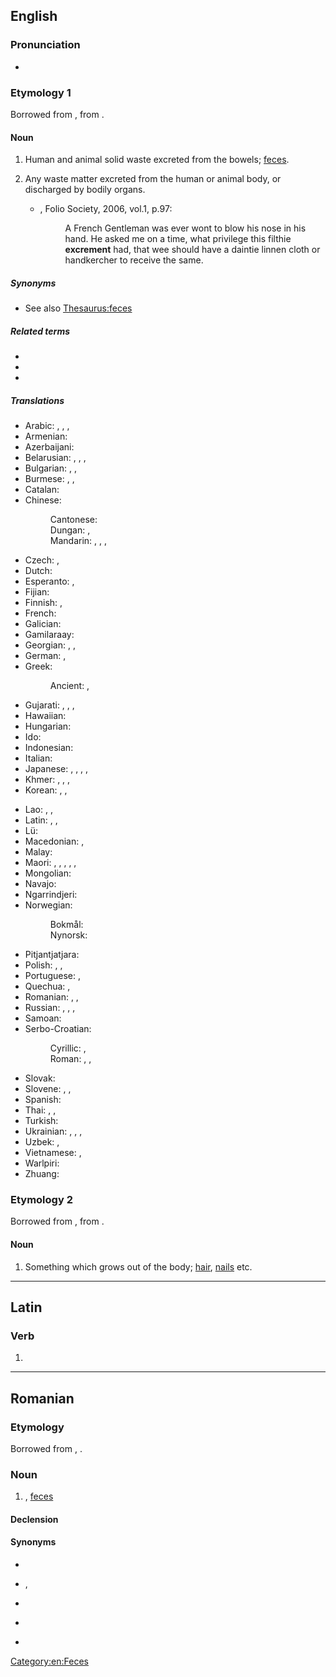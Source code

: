 {{also|excrément}}
==English==

===Pronunciation===
* {{IPA|/ˈɛkskɹəmənt/|lang=en}}

===Etymology 1===
{{PIE root|en|krey}}
Borrowed from {{bor|en|la|excrēmentum}}, from {{m|la|excernō||I excrete}}.

====Noun====
{{en-noun|~}}

# {{lb|en|now|_|specifically}} Human and animal solid waste excreted from the bowels; [[feces]].
# {{lb|en|archaic}} Any waste matter excreted from the human or animal body, or discharged by bodily organs.
#* {{RQ:Flr Mntgn Essays}}, Folio Society, 2006, vol.1, p.97:
#*: A French Gentleman was ever wont to blow his nose in his hand{{nb...}}. He asked me on a time, what privilege this filthie '''excrement''' had, that wee should have a daintie linnen cloth or handkercher to receive the same.

=====Synonyms=====
* See also [[Thesaurus:feces]]

=====Related terms=====
* {{l|en|excreta}}
* {{l|en|excrete}}
* {{l|en|excremental}}

=====Translations=====
{{trans-top|human and animal solid waste}}
* Arabic: {{t|ar|غَائِط|m}}, {{t|ar|بِرَاز|m}}, {{t|ar|خَرَاء|m}}, {{t|ar|خِرَاء|m}}
* Armenian: {{t+|hy|կղկղանք}}
* Azerbaijani: {{t|az|nəcis}}
* Belarusian: {{t|be|спаражне́ння|n-p|sc=Cyrl}}, {{t|be|экскрыме́нты|m-p|sc=Cyrl}}, {{t|be|кал|m|sc=Cyrl}}, {{t|be|фека́ліі|f-p|sc=Cyrl}}
* Bulgarian: {{t|bg|изпражне́ние|n|sc=Cyrl}}, {{t|bg|фека́лии|f-p|sc=Cyrl}}, {{t+|bg|екскреме́нти|m-p|sc=Cyrl}}
* Burmese: {{t+|my|မစင်}}, {{t|my|ချေး}}, {{t+|my|အညစ်အကြေး}}
* Catalan: {{t|ca|femta|f}}
* Chinese:
*: Cantonese: {{t|yue|屎|tr=si2|sc=Hani}}
*: Dungan: {{t|dng|дафын}}, {{t|dng|сы}}
*: Mandarin: {{t+|cmn|大便|tr=dàbiàn|sc=Hani}}, {{t+|cmn|屎|tr=shǐ|sc=Hani}}, {{t+|cmn|糞|sc=Hani}}, {{t+|cmn|粪|tr=fèn|sc=Hani}}
* Czech: {{t+|cs|výkal|m}}, {{t+|cs|stolice|f}}
* Dutch: {{t+|nl|uitwerpselen|n-p}}
* Esperanto: {{t+|eo|feko}}, {{t|eo|ekskremento}}
* Fijian: {{t|fj|dā}}
* Finnish: {{qualifier|animal excrement}} {{t+|fi|lanta}}, {{qualifier|human excrement}} {{t+|fi|uloste}}
* French: {{t+|fr|excrément|m}}
* Galician: {{t+|gl|excremento|m}}
* Gamilaraay: {{t|kld|guna}}
* Georgian: {{t|ka|ექსკრემენტები}}, {{t|ka|ფეკალია}}, {{t|ka|განავალი}}
* German: {{t+|de|Ausscheidungen|f-p}}, {{t+|de|Kot|m}}
* Greek: {{t+|el|περίττωμα|n}}
*: Ancient: {{t|grc|κοπρία|f}}, {{t|grc|σκῶρ|n}}
* Gujarati: {{t|gu|ગૂ|n}}, {{t|gu|હગાર|f}} {{qualifier|of birds}}, {{t|gu|હંગણ|n}}, {{t|gu|છી}}
* Hawaiian: {{t|haw|kūkae}}
* Hungarian: {{t+|hu|ürülék}}
* Ido: {{t+|io|exkremento}}
* Indonesian: {{t+|id|tahi}}
* Italian: {{t+|it|escremento|m}}
* Japanese: {{t+|ja|便|tr=ben|sc=Jpan}}, {{t+|ja|大便|tr=daiben|sc=Jpan}}, {{t+|ja|うんこ|tr=unko|sc=Jpan}}, {{t+|ja|うんち|tr=unchi|sc=Jpan}}, {{t+|ja|糞|tr=[[ふん]], fun;[[くそ]], kuso|sc=Jpan}}
* Khmer: {{t+|km|គូទ}}, {{t+|km|វច្ច}}, {{t+|km|ឧច្ចារ}}, {{t+|km|លាមក}}
* Korean: {{t+|ko|똥}}, {{qualifier|human euphemism}} {{t+|ko|뒤}}, {{t+|ko|대변}}
{{trans-mid}}
* Lao: {{t|lo|ອາຈົມ}}, {{t|lo|ອຸດຈາຣະ}}, {{t+|lo|ຂີ້}}
* Latin: {{t+|la|fimum|n}}, {{t|la|ēgeriēs|f}}, {{t|la|stercus|m}}
* Lü: {{t|khb|ᦃᦲᧉ|sc=Talu}}
* Macedonian: {{t|mk|и́змет|m}}, {{t|mk|екскреме́нт|m}}
* Malay: {{t+|ms|tinja}}
* Maori: {{t|mi|tūtae}}, {{t|mi|hamuti}}, {{t|mi|paru}}, {{t|mi|paranga}}, {{t|mi|karaweta}}, {{t|mi|paraweta}}
* Mongolian: {{t+|mn|баас|sc=Cyrl}}
* Navajo: {{t|nv|chąąʼ}}
* Ngarrindjeri: {{t|nay|kunar}}
* Norwegian:
*: Bokmål: {{t+|nb|avføring|m|f}}
*: Nynorsk: {{t|nn|avføring|f}}
* Pitjantjatjara: {{t|pjt|kuna|sc=pjt-Latn}}
* Polish: {{t+|pl|kał|m}}, {{t|pl|ekskrementy|m-p}}, {{t+|pl|odchody|m-p}}
* Portuguese: {{t+|pt|excremento|m}}, {{t+|pt|fezes|f-p}}
* Quechua: {{t|qu|q'awa}}, {{t+|qu|aka}}
* Romanian: {{t+|ro|excrement|n-p}}, {{t|ro|materii fecale}}, {{t|ro|fecale}}
* Russian: {{t+|ru|кал|m}}, {{t+|ru|экскремент|alt=экскреме́нты|m-p}}, {{t+|ru|испражнение|alt=испражне́ния|n-p}}, {{t+|ru|фека́лии|f-p}}
* Samoan: {{t|sm|tae}}
* Serbo-Croatian:
*: Cyrillic: {{t|sh|екскремент|m|sc=Cyrl}}, {{t|sh|измет|m|sc=Cyrl}}
*: Roman: {{t+|sh|ekskrement|m}}, {{t+|sh|izmet|m}}, {{t+|sh|izmetine|f-p}}
* Slovak: {{t|sk|výkal|m}}
* Slovene: {{t+|sl|blato|n}}, {{t|sl|iztrebek|m}}, {{t|sl|izloček|m}}
* Spanish: {{t+|es|excremento|m}}
* Thai: {{t|th|อาจม}}, {{t+|th|อุจจาระ}}, {{t+|th|ขี้}}
* Turkish: {{t+|tr|dışkı}}
* Ukrainian: {{t|uk|ви́порожнення|n|sc=Cyrl}}, {{t|uk|екскреме́нти|m-p|sc=Cyrl}}, {{t|uk|кал|m|sc=Cyrl}}, {{t|uk|фека́лії|f-p|sc=Cyrl}}
* Uzbek: {{t+|uz|najas}}, {{t+|uz|axlat}}
* Vietnamese: {{t+|vi|phân}}, {{t+|vi|cứt}}
* Warlpiri: {{t|wbp|kuna}}
* Zhuang: {{t|za|haex}}
{{trans-bottom}}

===Etymology 2===
Borrowed from {{bor|en|la|excrēmentum}}, from {{m|la|excrēscō||I grow out}}.

====Noun====
{{en-noun}}

# {{lb|en|obsolete}} Something which grows out of the body; [[hair]], [[nails]] etc.

[[Category:en:Feces]]

----

==Latin==

===Verb===
{{la-verb-form|excrement}}

# {{inflection of|excremō||3|p|pres|actv|subj|lang=la}}

----

==Romanian==

===Etymology===
Borrowed from {{bor|ro|fr|excrément}}, {{bor|ro|la|excrementum}}.

===Noun===
{{ro-noun|n|excremente}}

# {{l|en|excrement}}, [[feces]]

====Declension====
{{ro-noun-n}}

====Synonyms====
* {{l|ro|fecale}}
* {{q|popular}} {{l|ro|scârnă}}, {{l|ro|scremet}}
* {{q|slang}} {{l|ro|rahat}}
* {{q|vulgar}} {{l|ro|căcat}}
* {{q|of animals}} {{l|ro|baligă}}